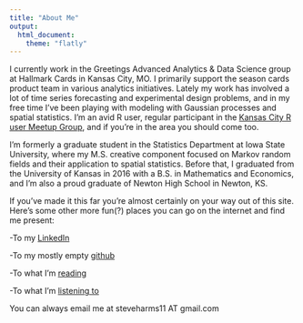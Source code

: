 ```yaml
---
title: "About Me"
output:
  html_document:
    theme: "flatly"
---
```

I currently work in the Greetings Advanced Analytics & Data Science group at Hallmark Cards in Kansas City, MO. I primarily support the season cards product team in various analytics initiatives. Lately my work has involved a lot of time series forecasting and experimental design problems, and in my free time I've been playing with modeling with Gaussian processes and spatial statistics. I'm an avid R user, regular participant in the [Kansas City R user Meetup Group](https://www.meetup.com/Kansas-City-R-Users-Group/), and if you're in the area you should come too.

I'm formerly a graduate student in the Statistics Department at Iowa State University, where my M.S. creative component focused on Markov random fields and their application to spatial statistics. Before that, I graduated from the University of Kansas in 2016 with a B.S. in Mathematics and Economics, and I'm also a proud graduate of Newton High School in Newton, KS.

If you've made it this far you're almost certainly on your way out of this site. Here's some other more fun(?) places you can go on the internet and find me present:

-To my [LinkedIn](https://www.linkedin.com/in/steve-harms-ab46236b/)

-To my mostly empty [github](https://github.com/stharms)

-To what I'm [reading](https://www.goodreads.com/user/show/42417708-st-harms)

-To what I'm [listening to](https://www.albumoftheyear.org/user/stharms/)

You can always email me at steveharms11 AT gmail.com